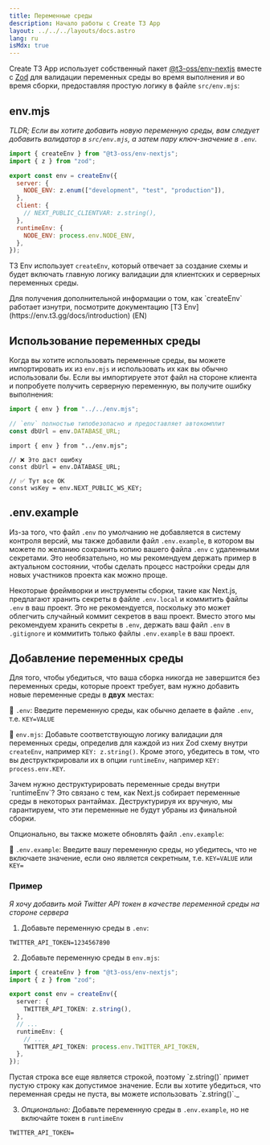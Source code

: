 ```yaml
---
title: Переменные среды
description: Начало работы с Create T3 App
layout: ../../../layouts/docs.astro
lang: ru
isMdx: true
---
```



Create T3 App использует собственный пакет [@t3-oss/env-nextjs](https://env.t3.gg) вместе с [Zod](https://github.com/colinhacks/zod) для валидации переменных среды во время выполнения _и_ во время сборки, предоставляя простую логику в файле `src/env.mjs`:

## env.mjs

_TLDR; Если вы хотите добавить новую переменную среды, вам следует добавить валидатор в `src/env.mjs`, а затем пару ключ-значение в `.env`._

```ts:env.mjs
import { createEnv } from "@t3-oss/env-nextjs";
import { z } from "zod";

export const env = createEnv({
  server: {
    NODE_ENV: z.enum(["development", "test", "production"]),
  },
  client: {
    // NEXT_PUBLIC_CLIENTVAR: z.string(),
  },
  runtimeEnv: {
    NODE_ENV: process.env.NODE_ENV,
  },
});
```

T3 Env использует `createEnv`, который отвечает за создание схемы и будет включать главную логику валидации для клиентских и серверных переменных среды.

<Callout type="info">
  Для получения дополнительной информации о том, как `createEnv` работает
  изнутри, посмотрите документацию [T3 Env](https://env.t3.gg/docs/introduction)
  (EN)
</Callout>

## Использование переменных среды

Когда вы хотите использовать переменные среды, вы можете импортировать их из `env.mjs` и использовать их как вы обычно использовали бы. Если вы импортируете этот файл на стороне клиента и попробуете получить серверную переменную, вы получите ошибку выполнения:

```ts:pages/api/hello.ts
import { env } from "../../env.mjs";

// `env` полностью типобезопасно и предоставляет автокомплит
const dbUrl = env.DATABASE_URL;
```

```ts:pages/index.tsx
import { env } from "../env.mjs";

// ❌ Это даст ошибку
const dbUrl = env.DATABASE_URL;

// ✅ Тут все ОК
const wsKey = env.NEXT_PUBLIC_WS_KEY;
```

## .env.example

Из-за того, что файл `.env` по умолчанию не добавляется в систему контроля версий, мы также добавили файл `.env.example`, в котором вы можете по желанию сохранить копию вашего файла `.env` с удаленными секретами. Это необязательно, но мы рекомендуем держать пример в актуальном состоянии, чтобы сделать процесс настройки среды для новых участников проекта как можно проще.

Некоторые фреймворки и инструменты сборки, такие как Next.js, предлагают хранить секреты в файле `.env.local` и коммитить файлы `.env` в ваш проект. Это не рекомендуется, поскольку это может облегчить случайный коммит секретов в ваш проект. Вместо этого мы рекомендуем хранить секреты в `.env`, держать ваш файл `.env` в `.gitignore` и коммитить только файлы `.env.example` в ваш проект.

## Добавление переменных среды

Для того, чтобы убедиться, что ваша сборка никогда не завершится без переменных среды, которые проект требует, вам нужно добавить новые переменные среды в **двух** местах:

📄 `.env`: Введите переменную среды, как обычно делаете в файле `.env`, т.е. `KEY=VALUE`

📄 `env.mjs`: Добавьте соответствующую логику валидации для переменных среды, определив для каждой из них Zod схему внутри `createEnv`, например `KEY: z.string()`. Кроме этого, убедитесь в том, что вы деструкткрировали их в опции `runtimeEnv`, например `KEY: process.env.KEY`.

<Callout type="info">
  Зачем нужно деструктурировать переменные среды внутри `runtimeEnv`? Это
  связано с тем, как Next.js собирает переменные среды в некоторых рантаймах.
  Деструктурируя их вручную, мы гарантируем, что эти переменные не будут убраны
  из финальной сборки.
</Callout>

Опционально, вы также можете обновлять файл `.env.example`:

📄 `.env.example`: Введите вашу переменную среды, но убедитесь, что не включаете значение, если оно является секретным, т.е. `KEY=VALUE` или `KEY=`

### Пример

_Я хочу добавить мой Twitter API токен в качестве переменной среды на стороне сервера_

1. Добавьте переменную среды в `.env`:

```
TWITTER_API_TOKEN=1234567890
```

2. Добавьте переменную среды в `env.mjs`:

```ts
import { createEnv } from "@t3-oss/env-nextjs";
import { z } from "zod";

export const env = createEnv({
  server: {
    TWITTER_API_TOKEN: z.string(),
  },
  // ...
  runtimeEnv: {
    // ...
    TWITTER_API_TOKEN: process.env.TWITTER_API_TOKEN,
  },
});
```

<Callout type="info">
  Пустая строка все еще является строкой, поэтому `z.string()` примет пустую
  строку как допустимое значение. Если вы хотите убедиться, что переменная среды
  не пуста, вы можете использовать `z.string()`._
</Callout>

3. _Опционально:_ Добавьте переменную среды в `.env.example`, но не включайте токен в `runtimeEnv`

```
TWITTER_API_TOKEN=
```
